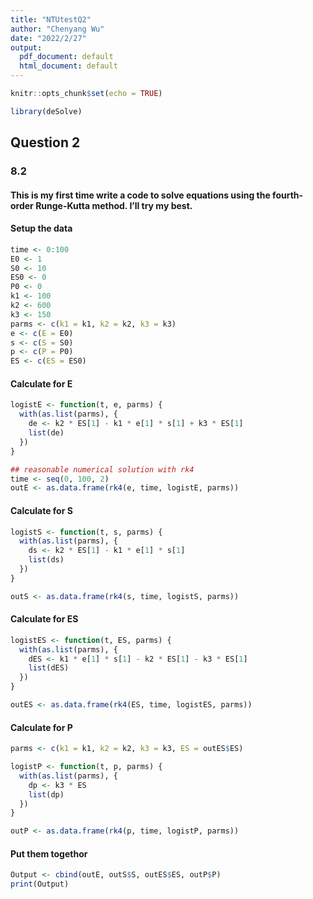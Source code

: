 ```yaml
---
title: "NTUtestQ2"
author: "Chenyang Wu"
date: "2022/2/27"
output:
  pdf_document: default
  html_document: default
---
```


```r
knitr::opts_chunk$set(echo = TRUE)
```

```r
library(deSolve)
```

## Question 2
### 8.2
#### This is my first time write a code to solve equations using the fourth-order Runge-Kutta method. I'll try my best.
#### Setup the data
```r
time <- 0:100
E0 <- 1
S0 <- 10
ES0 <- 0
P0 <- 0
k1 <- 100
k2 <- 600
k3 <- 150
parms <- c(k1 = k1, k2 = k2, k3 = k3)
e <- c(E = E0)
s <- c(S = S0)
p <- c(P = P0)
ES <- c(ES = ES0)
```

#### Calculate for E
```r
logistE <- function(t, e, parms) {
  with(as.list(parms), {
    de <- k2 * ES[1] - k1 * e[1] * s[1] + k3 * ES[1]
    list(de)
  })
}

## reasonable numerical solution with rk4
time <- seq(0, 100, 2)
outE <- as.data.frame(rk4(e, time, logistE, parms))
```

#### Calculate for S
```r
logistS <- function(t, s, parms) {
  with(as.list(parms), {
    ds <- k2 * ES[1] - k1 * e[1] * s[1]
    list(ds)
  })
}

outS <- as.data.frame(rk4(s, time, logistS, parms))
```

#### Calculate for ES
```r
logistES <- function(t, ES, parms) {
  with(as.list(parms), {
    dES <- k1 * e[1] * s[1] - k2 * ES[1] - k3 * ES[1]
    list(dES)
  })
}

outES <- as.data.frame(rk4(ES, time, logistES, parms))
```

#### Calculate for P
```r
parms <- c(k1 = k1, k2 = k2, k3 = k3, ES = outES$ES)

logistP <- function(t, p, parms) {
  with(as.list(parms), {
    dp <- k3 * ES
    list(dp)
  })
}

outP <- as.data.frame(rk4(p, time, logistP, parms))
```

#### Put them togethor
```r
Output <- cbind(outE, outS$S, outES$ES, outP$P)
print(Output)
```
